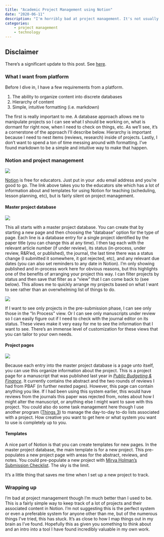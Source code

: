 ```yaml
---
title: "Academic Project Management using Notion"
date: "2020-06-11"
description: "I'm horribly bad at project management. It's not usually something that is specifically taught in graduate school even though it's incredibly important to an academic's professional life. There are many ways to go about this (low tech to super high tech), but the purpose of this post is to explain one tool that I have found incredibly useful and flexible. That tool is <strong>Notion</strong> (<a href='https://www.notion.so/educators'>notion.so</a>). Notion can do way more than I am going to explain (see <a href='https://fortelabs.co/blog/using-notion-as-your-second-brain/'>Using Notion as Your Second Brain</a>), but this is how I use it to keep track of writing projects throughout the process of development to publication."
categories: 
    - project management
    - technology
---
```


::: {.callout-warning}
## Disclaimer
There's a significant update to this post. See [here](../2021-07-14-academic-project-management-notion-update/).
:::

### What I want from platform
Before I dive in, I have a few requirements from a platform.

1. The ability to organize content into discrete databases
2. Hierarchy of content
3. Simple, intuitive formatting (i.e. markdown)

The first is really important to me. A database approach allows me to manipulate projects so I can see what I should be working on, what is dormant for right now, when I need to check on things, etc. As we'll see, it's a cornerstone of the approach I'll describe below. Hierarchy is important because I need to nest items (reviews, research) inside of projects. Lastly, I don't want to spend a ton of time messing around with formatting. I've found markdown to be a simple and intuitive way to make that happen.

### Notion and project management

:::{.column-body-outset-right}

![](notion-1.png){fig-align="center"}

:::

[Notion](https://www.notion.so/educators) is free for educators. Just put in your .edu email address and you're good to go. The link above takes you to the educators site which has a lot of information about and templates for using Notion for teaching (scheduling, lesson planning, etc), but is fairly silent on project management.

#### Master project database

:::{.column-body-outset-right}

![](notion-2.png){fig-align="center"}

:::

This all starts with a master project database. You can create that by starting a new page and then choosing the "database" option for the type of page. Each line is a database entry for a single project identified by the paper title (you can change this at any time). I then tag each with the relevant article number (if under review), its status (in-process, under review, R&R'ed, or published), the journal, the last time there was a status change (I submitted it somewhere, it got rejected, etc), and any relevant due dates (you can also set reminders to any date in Notion). I'm only showing published and in-process work here for obvious reasons, but this highlights one of the benefits of arranging your project this way. I can filter projects by status and then save that filter as a "view" that I can come back to (see below). This allows me to quickly arrange my projects based on what I want to see rather than an overwhelming list of things to do.

:::{.column-body-outset-right}

![](notion-3.png){fig-align="center"}

:::

If I want to see only projects in the pre-submission phase, I can see only those in the "In Process" view. Or I can see only manuscripts under review so I can easily figure out if I need to check with the journal editor on its status. These views make it very easy for me to see the information that I want to see. There's an immense level of customization for these views that you can tailor to your own needs.

#### Project pages

:::{.column-body-outset-right}

![](notion-4.png){fig-align="center"}

:::

Because each entry into the master project database is a page unto itself, you can use this organize information about the project. This is a project page for a manuscript that was published last year in [*Public Budgeting & Finance*](https://onlinelibrary.wiley.com/doi/abs/10.1111/pbaf.12239). It currently contains the abstract and the two rounds of reviews I had from PBAF (in further nested pages). However, this page can contain anything you like. If I had been using this system earlier, this would have reviews from the journals this paper was rejected from, notes about how I might alter the manuscript, or anything else I might want to save with this project. You could also do some task management here though I use another program ([Things 3](https://culturedcode.com/things/)) to manage the day-to-day to-do lists associated with a project. How creative you want to get here or what system you want to use is completely up to you.

#### Templates

A nice part of Notion is that you can create templates for new pages. In the master project database, the main template is for a new project. This pre-populates a new project page with areas for the abstract, reviews, and notes. You could pre-populate a new project with [Mirya Holman's Submission Checklist](https://docs.google.com/document/d/1JwwmOgRhd2p-Bl_RFEMnp04P0I2nNhOHW7JHdaLcyGs/edit). The sky is the limit.

It's a little thing that saves me time when I set up a new project to track.

### Wrapping up

I'm bad at project management though I'm much better than I used to be. This is a fairly simple way to keep track of a lot of projects and their associated content in Notion. I'm not suggesting this is the perfect system or even a preferable system for anyone other than me, but of the numerous things I've tried, this has stuck. It's as close to how I map things out in my brain as I've found. Hopefully this as given you something to think about and an intro into a tool I have found incredibly valuable in my own work.
